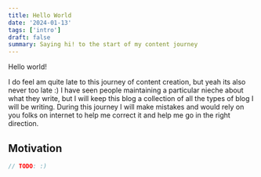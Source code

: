```yaml
---
title: Hello World
date: '2024-01-13'
tags: ['intro']
draft: false
summary: Saying hi! to the start of my content journey
---
```


Hello world! 

I do feel am quite late to this journey of content creation, but yeah its also never too late :) 
I have seen people maintaining a particular nieche about what they write, but I will keep this blog a collection of all the types of blog I will be writing.
During this journey I will make mistakes and would rely on you folks on internet to help me correct it and help me go in the right direction. 

## Motivation 
```ts
// TODO: :) 
```

